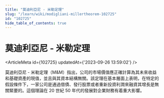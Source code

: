 ```yaml
---
title: "莫迪利亞尼 - 米勒定理"
slug: "/learn/wiki/modigliani-millertheorem-102725"
id: "102725"
hide_table_of_contents: true
---
```



# 莫迪利亞尼 - 米勒定理

<ArticleMeta id={102725} updatedAt={'2023-09-26 13:59:02'} />
<div className='border-solid border-b border-t-0 my-4 border-[var(--ifm-color-gray-300)]' />

莫迪利亞尼 - 米勒定理（M&M）指出，公司的市場價值應正確計算為其未來收益和基礎資產的現值，並且與其資本結構無關。該定理在基本層面上表明，在特定的假設條件下，一家公司是通過借債、發行股票或者重新投資利潤來融資其增長是無關緊要的。這個理論在 20 世紀 50 年代的發展對企業財務有着重大影響。
